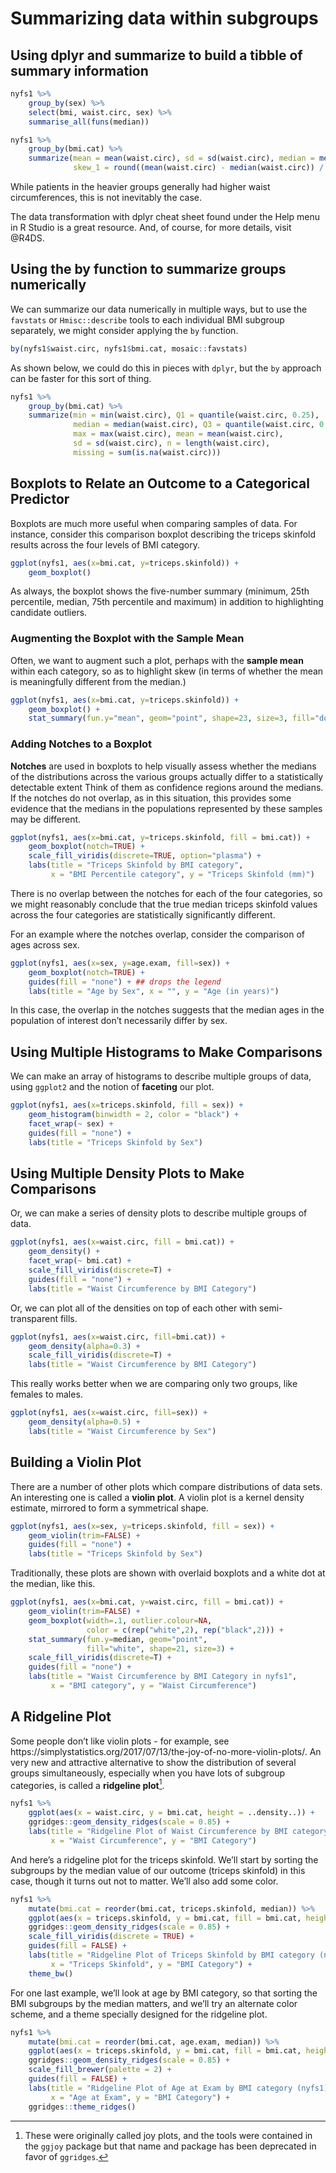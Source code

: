 # Summarizing data within subgroups

## Using dplyr and summarize to build a tibble of summary information

```r
nyfs1 %>%
    group_by(sex) %>%
    select(bmi, waist.circ, sex) %>%
    summarise_all(funs(median))
```

```r
nyfs1 %>%
    group_by(bmi.cat) %>%
    summarize(mean = mean(waist.circ), sd = sd(waist.circ), median = median(waist.circ), 
              skew_1 = round((mean(waist.circ) - median(waist.circ)) / sd(waist.circ),3))
```

While patients in the heavier groups generally had higher waist circumferences, this is not inevitably the case. 

The data transformation with dplyr cheat sheet found under the Help menu in R Studio is a great resource. And, of course, for more details, visit @R4DS.

## Using the by function to summarize groups numerically

We can summarize our data numerically in multiple ways, but to use the `favstats` or `Hmisc::describe` tools to each individual BMI subgroup separately, we might consider applying the `by` function.

```r
by(nyfs1$waist.circ, nyfs1$bmi.cat, mosaic::favstats)
```

As shown below, we could do this in pieces with `dplyr`, but the `by` approach can be faster for this sort of thing.

```r
nyfs1 %>%
    group_by(bmi.cat) %>%
    summarize(min = min(waist.circ), Q1 = quantile(waist.circ, 0.25),
              median = median(waist.circ), Q3 = quantile(waist.circ, 0.75),
              max = max(waist.circ), mean = mean(waist.circ), 
              sd = sd(waist.circ), n = length(waist.circ), 
              missing = sum(is.na(waist.circ)))
```

## Boxplots to Relate an Outcome to a Categorical Predictor

Boxplots are much more useful when comparing samples of data. For instance, consider this comparison boxplot describing the triceps skinfold results across the four levels of BMI category.

```r
ggplot(nyfs1, aes(x=bmi.cat, y=triceps.skinfold)) + 
    geom_boxplot()
```

As always, the boxplot shows the five-number summary (minimum, 25th percentile, median, 75th percentile and maximum) in addition to highlighting candidate outliers. 

### Augmenting the Boxplot with the Sample Mean

Often, we want to augment such a plot, perhaps with the **sample mean** within each category, so as to highlight skew (in terms of whether the mean is meaningfully different from the median.)

```r
ggplot(nyfs1, aes(x=bmi.cat, y=triceps.skinfold)) + 
    geom_boxplot() +
    stat_summary(fun.y="mean", geom="point", shape=23, size=3, fill="dodgerblue")
```

### Adding Notches to a Boxplot

**Notches** are used in boxplots to help visually assess whether the medians of the distributions across the various groups actually differ to a statistically detectable extent Think of them as confidence regions around the medians. If the notches do not overlap, as in this situation, this provides some evidence that the medians in the populations represented by these samples may be different.

```r
ggplot(nyfs1, aes(x=bmi.cat, y=triceps.skinfold, fill = bmi.cat)) + 
    geom_boxplot(notch=TRUE) +
    scale_fill_viridis(discrete=TRUE, option="plasma") +
    labs(title = "Triceps Skinfold by BMI category", 
         x = "BMI Percentile category", y = "Triceps Skinfold (mm)")
```

There is no overlap between the notches for each of the four categories, so we might reasonably conclude that the true median triceps skinfold values across the four categories are statistically significantly different. 

For an example where the notches overlap, consider the comparison of ages across sex. 

```r
ggplot(nyfs1, aes(x=sex, y=age.exam, fill=sex)) +
    geom_boxplot(notch=TRUE) +
    guides(fill = "none") + ## drops the legend
    labs(title = "Age by Sex", x = "", y = "Age (in years)")
```

In this case, the overlap in the notches suggests that the median ages in the population of interest don't necessarily differ by sex.

## Using Multiple Histograms to Make Comparisons

We can make an array of histograms to describe multiple groups of data, using `ggplot2` and the notion of **faceting** our plot.

```r
ggplot(nyfs1, aes(x=triceps.skinfold, fill = sex)) +
    geom_histogram(binwidth = 2, color = "black") + 
    facet_wrap(~ sex) +
    guides(fill = "none") +
    labs(title = "Triceps Skinfold by Sex")
```

## Using Multiple Density Plots to Make Comparisons

Or, we can make a series of density plots to describe multiple groups of data.

```r
ggplot(nyfs1, aes(x=waist.circ, fill = bmi.cat)) +
    geom_density() + 
    facet_wrap(~ bmi.cat) + 
    scale_fill_viridis(discrete=T) + 
    guides(fill = "none") +
    labs(title = "Waist Circumference by BMI Category")
```

Or, we can plot all of the densities on top of each other with semi-transparent fills.

```r
ggplot(nyfs1, aes(x=waist.circ, fill=bmi.cat)) +
    geom_density(alpha=0.3) + 
    scale_fill_viridis(discrete=T) + 
    labs(title = "Waist Circumference by BMI Category")
```

This really works better when we are comparing only two groups, like females to males.

```r
ggplot(nyfs1, aes(x=waist.circ, fill=sex)) +
    geom_density(alpha=0.5) + 
    labs(title = "Waist Circumference by Sex")
```

## Building a Violin Plot

There are a number of other plots which compare distributions of data sets. An interesting one is called a **violin plot**. A violin plot is a kernel density estimate, mirrored to form a symmetrical shape. 

```r
ggplot(nyfs1, aes(x=sex, y=triceps.skinfold, fill = sex)) + 
    geom_violin(trim=FALSE) + 
    guides(fill = "none") +
    labs(title = "Triceps Skinfold by Sex")
```

Traditionally, these plots are shown with overlaid boxplots and a white dot at the median, like this.

```r
ggplot(nyfs1, aes(x=bmi.cat, y=waist.circ, fill = bmi.cat)) + 
    geom_violin(trim=FALSE) +
    geom_boxplot(width=.1, outlier.colour=NA, 
                 color = c(rep("white",2), rep("black",2))) +
    stat_summary(fun.y=median, geom="point", 
                 fill="white", shape=21, size=3) + 
    scale_fill_viridis(discrete=T) + 
    guides(fill = "none") +
    labs(title = "Waist Circumference by BMI Category in nyfs1", 
         x = "BMI category", y = "Waist Circumference")
```

## A Ridgeline Plot

Some people don't like violin plots - for example, see https://simplystatistics.org/2017/07/13/the-joy-of-no-more-violin-plots/. An very new and attractive alternative to show the distribution of several groups simultaneously, especially when you have lots of subgroup categories, is called a **ridgeline plot**^[These were originally called joy plots, and the tools were contained in the `ggjoy` package but that name and package has been deprecated in favor of `ggridges`.].

```r
nyfs1 %>%
    ggplot(aes(x = waist.circ, y = bmi.cat, height = ..density..)) +
    ggridges::geom_density_ridges(scale = 0.85) + 
    labs(title = "Ridgeline Plot of Waist Circumference by BMI category (nyfs1)",
         x = "Waist Circumference", y = "BMI Category")
```

And here's a ridgeline plot for the triceps skinfold. We'll start by sorting the subgroups by the median value of our outcome (triceps skinfold) in this case, though it turns out not to matter. We'll also add some color.

```r
nyfs1 %>%
    mutate(bmi.cat = reorder(bmi.cat, triceps.skinfold, median)) %>%
    ggplot(aes(x = triceps.skinfold, y = bmi.cat, fill = bmi.cat, height = ..density..)) +
    ggridges::geom_density_ridges(scale = 0.85) + 
    scale_fill_viridis(discrete = TRUE) +
    guides(fill = FALSE) +
    labs(title = "Ridgeline Plot of Triceps Skinfold by BMI category (nyfs1)",
         x = "Triceps Skinfold", y = "BMI Category") +
    theme_bw()
```

For one last example, we'll look at age by BMI category, so that sorting the BMI subgroups by the median matters, and we'll try an alternate color scheme, and a theme specially designed for the ridgeline plot.

```r
nyfs1 %>%
    mutate(bmi.cat = reorder(bmi.cat, age.exam, median)) %>%
    ggplot(aes(x = triceps.skinfold, y = bmi.cat, fill = bmi.cat, height = ..density..)) +
    ggridges::geom_density_ridges(scale = 0.85) + 
    scale_fill_brewer(palette = 2) +
    guides(fill = FALSE) +
    labs(title = "Ridgeline Plot of Age at Exam by BMI category (nyfs1)",
         x = "Age at Exam", y = "BMI Category") +
    ggridges::theme_ridges()
```
